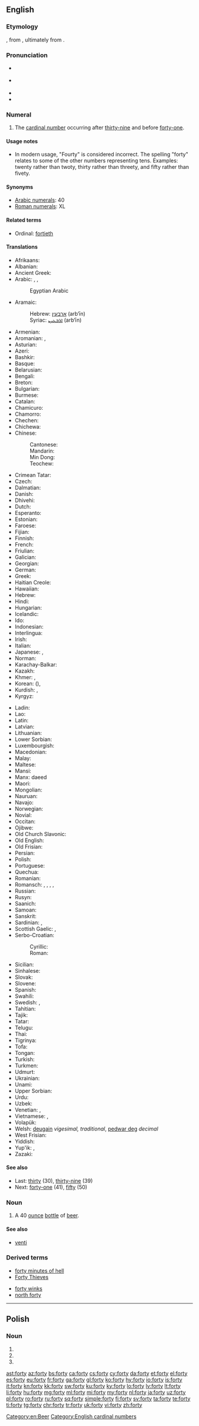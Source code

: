 ==English==

===Etymology===
{{etyl|enm|en}}, from {{etyl|ang|en}}, ultimately from {{etyl|gem-pro|en}} {{m|gem-pro|*fedwōr tigiwiz||forty}}.

===Pronunciation===
* {{a|GenAm}} {{IPA|/ˈfɔɹti/|[ˈfɔɹɾi]|lang=en}}
* {{a|St. Louis}} {{IPA|[ˈfɑɹɾij]|lang=en}}
* {{audio|en-us-forty.ogg|Audio (US)|lang=en}}
* {{rhymes|ɔː(ɹ)ti|lang=en}}

===Numeral===
{{head|en|numeral}}

# {{context|cardinal|lang=en}} The [[cardinal number]] occurring after [[thirty-nine]] and before [[forty-one]].

====Usage notes====
* In modern usage, "Fourty" is considered incorrect. <!--Move the following to Etymology section? and expand.-->The spelling "forty" relates to some of the other numbers representing tens. Examples: twenty rather than twoty, thirty rather than threety, and fifty rather than fivety.

====Synonyms====
* [[w:Arabic numerals|Arabic numerals]]: 40
* [[w:Roman numerals|Roman numerals]]: XL

====Related terms====
* Ordinal: [[fortieth]]

====Translations====
{{trans-top|the cardinal number occurring after thirty-nine}}
* Afrikaans: {{t|af|veertig}}
* Albanian: {{t|sq|dyzet}}
* Ancient Greek: {{t|grc|τεσσαράκοντα|sc=polytonic}}
* Arabic: {{t|ar|أَرْبَعِينَ}}, {{qualifier|only nominative, formal}} {{t|ar|أَرْبَعُون}}, {{qualifier|numeral}} {{t|ar|٤٠}}
*: Egyptian Arabic {{t|arz|اربعين|alt=أربعين|tr=ʾarbaʿīn|sc=Arab}}
* Aramaic:
*: Hebrew: [[ארבעין]] (arb‘īn) {{g|c}}
*: Syriac: [[ܐܪܒܥܝܢ]] (arb‘īn) {{g|c}}
* Armenian: {{t+|hy|քառասուն}}
* Aromanian: {{t|rup|patrudzãts}}, {{t|rup|patrudzãtsi}}
* Asturian: {{t+|ast|cuarenta}}
* Azeri: {{t+|az|qırx}}
* Bashkir: {{t|ba|ҡырҡ|sc=Cyrl}}
* Basque: {{t+|eu|berrogei}}
* Belarusian: {{t|be|сорак|tr=sórak|sc=Cyrl}}
* Bengali: {{t|bn|চল্লিশ|tr=côllish|sc=Beng}}
* Breton: {{t+|br|daou-ugent}}
* Bulgarian: {{t|bg|четиридесет|sc=Cyrl}}
* Burmese: {{t|my|လေးဆယ်|sc=Mymr}}
* Catalan: {{t+|ca|quaranta}}
* Chamicuro: {{t|ccc|ma'pojtamala chunka}}
* Chamorro: {{t|ch|kuårenta}}
* Chechen: {{t|ce|шовзткъа}}
* Chichewa: {{t|ny|makumi anayi}}
* Chinese:
*: Cantonese: {{t|yue|四十|tr=sei3 sap6|sc=Hani}}
*: Mandarin: {{t+|cmn|四十|tr=sìshí|sc=Hani}}
*: Min Dong: {{t|cdo|四十|tr=（sei seik>si leik)|sc=Hani}}
*: Teochew: {{t|teo|四十|tr=si3zab8, siab8}}
* Crimean Tatar: {{t|crh|qırq}}
* Czech: {{t+|cs|čtyřicet}}
* Dalmatian: {{t|dlm|quaranta}}
* Danish: {{t+|da|fyrre}}
* Dhivehi: {{t-needed|dv}}
* Dutch: {{t+|nl|veertig|f}}
* Esperanto: {{t|eo|kvardek}}
* Estonian: {{t+|et|nelikümmend}}
* Faroese: {{t|fo|fjøruti}}
* Fijian: {{t|fj|va saga vulu}}
* Finnish: {{t+|fi|neljäkymmentä}}
* French: {{t+|fr|quarante|m}}
* Friulian: {{t|fur|cuarante}}
* Galician: {{t+|gl|corenta}}
* Georgian: {{t|ka|ორმოცი|sc=Geor}}
* German: {{t+|de|vierzig|f}}
* Greek: {{t+|el|σαράντα}}
* Haitian Creole: {{t|ht|karant}}
* Hawaiian: {{t|haw|kanahā}}
* Hebrew: {{t|he|אַרְבָּעִים|m|f|tr=arba'ím}}
* Hindi: {{t+|hi|चालीस|tr=cālīs|sc=Deva}}
* Hungarian: {{t+|hu|negyven}}
* Icelandic: {{t+|is|fjörutíu}}
* Ido: {{t+|io|quaradek}}
* Indonesian: {{t|id|empat puluh}}
* Interlingua: {{t|ia|quaranta}}
* Irish: {{t+|ga|daichead}}
* Italian: {{t+|it|quaranta}}
* Japanese: {{t+|ja|四十|tr=よんじゅう, yonjū|sc=Jpan}}, {{t+|ja|四十|tr=しじゅう, shijū|sc=Jpan}}
* Norman: {{t|nrf|quarante}}
* Karachay-Balkar: {{t|krc|къыркъ|tr=qirq|sc=Cyrl}}
* Kazakh: {{t+|kk|қырық|sc=Cyrl}}
* Khmer: {{t+|km|សែសិប|tr=sɐe səp|sc=Khmr}}, {{qualifier|numeral}} {{l|km|៤០}}
* Korean: {{t+|ko|사십|sc=Kore}} ({{t+|ko|四十|sc=Kore}}), {{t+|ko|마흔|sc=Kore}}
* Kurdish: {{t+|ku|çil}}, {{t+|ku|چل}}
* Kyrgyz: {{t+|ky|кырк|sc=Cyrl}}
{{trans-mid}}
* Ladin: {{t|lld|caranta}}
* Lao: {{t|lo|ສີ່ສິບ|sc=Laoo}}
* Latin: {{t|la|quadraginta}}
* Latvian: {{t+|lv|četrdesmit}}
* Lithuanian: {{t+|lt|keturiasdešimt}}
* Lower Sorbian: {{t|dsb|styrźasća}}
* Luxembourgish: {{t|lb|véierzeg}}
* Macedonian: {{t|mk|четириесет|tr=četiríeset}}
* Malay: {{t|ms|empat puluh}}
* Maltese: {{t|mt|erbgħin}}
* Mansi: {{t|mns|налыман|tr=nalyman}}
* Manx: daeed
* Maori: {{t|mi|whā tekau}}
* Mongolian: {{t|mn|дөч|sc=Cyrl}}
* Nauruan: {{t|na|animo}}
* Navajo: {{t|nv|dízdiin}}
* Norwegian: {{t+|no|førti}}
* Novial: {{t|nov|quaranti}}
* Occitan: {{t+|oc|quaranta}}
* Ojibwe: {{t|oj|niimidana}}
* Old Church Slavonic: {{t|cu|чєтырє дєсѧтє|sc=Cyrs}}
* Old English: {{t|ang|fortiġ}}
* Old Frisian: {{t|ofs|fiuwertich}}
* Persian: {{t+|fa|چهل|tr=čehel}}
* Polish: {{t+|pl|czterdzieści}}
* Portuguese: {{t+|pt|quarenta}}
* Quechua: {{t|qu|tawa chunka}}
* Romanian: {{t+|ro|patruzeci}}
* Romansch: {{t|rm|quaranta}}, {{t|rm|curonta}}, {{t|rm|curànta}}, {{t|rm|curanta}}, {{t|rm|quaraunta}}
* Russian: {{t+|ru|со́рок}}
* Rusyn: {{t|rue|со́рок|sc=Cyrl}}
* Saanich: {{t|str|ŋəsɬšeʔ}}
* Samoan: {{t|sm|fagafulu}}
* Sanskrit: {{t|sa|चत्वारिंशत्|sc=Deva}}
* Sardinian: {{t|sc|baranta}}, {{t|sc|caranta}}
* Scottish Gaelic: {{qualifier|old system}} {{t|gd|dà}} {{t|gd|fichead|alt=fhichead}}, {{qualifier|new system}} {{t|gd|ceathrad}}
* Serbo-Croatian:
*: Cyrillic: {{t|sh|четрдесет}}
*: Roman: {{t|sh|četrdeset}}
* Sicilian: {{t+|scn|quaranta}}
* Sinhalese: {{t|si|හතළිහ|sc=Sinh}}
* Slovak: {{t|sk|štyridsať}}
* Slovene: {{t+|sl|štirideset}}
* Spanish: {{t+|es|cuarenta}}
* Swahili: {{t+|sw|arobaini}}
* Swedish: {{t+|sv|fyrti}}, {{t+|sv|fyrtio}}
* Tahitian: {{t|ty|maha 'ahuru}}
* Tajik: {{t|tg|чил|sc=Cyrl}}
* Tatar: {{t+|tt|кырык|sc=Cyrl}}
* Telugu: {{t+|te|నలభై}}
* Thai: {{t|th|สี่สิบ|tr=sèe sìp|sc=Thai}}
* Tigrinya: {{t+|ti|ኣርባዓ}}
* Tofa: {{t|kim|дөртэн|tr=dörten|sc=Cyrl}}
* Tongan: {{t|to|fāgofulu}}
* Turkish: {{t+|tr|kırk}}
* Turkmen: {{t+|tk|kyrk}}
* Udmurt: {{t|udm|ньыльдон}}
* Ukrainian: {{t+|uk|сорок|tr=sórok}}
* Unami: {{t|unm|neinxke}}
* Upper Sorbian: {{t|hsb|štyrceći}}
* Urdu: {{t|ur|چالیس|tr=cālīs|sc=ur-Arab}}
* Uzbek: {{t+|uz|qirq}}
* Venetian: {{t|vec|cuaranta}}, {{t|vec|quaranta}}
* Vietnamese: {{t|vi|bốn mươi}}, {{t|vi|bốn chục}}
* Volapük: {{t+|vo|foldeg}}
* Welsh: [[deugain]] ''vigesimal, traditional'', [[pedwar deg]] ''decimal''
* West Frisian: {{t|fy|fjirtich}}
* Yiddish: {{t|yi|פֿערציק|tr=fertsik|sc=Hebr}}
* Yup'ik: {{t|esu|yuinaak malruk}}, {{t|esu|malruk ipiaq}}
* Zazaki: {{t|zza|çores}}
{{trans-bottom}}

====See also====
* Last: [[thirty]] (30), [[thirty-nine]] (39)
* Next: [[forty-one]] (41), [[fifty]] (50)

===Noun===
{{en-noun|forties}}

# {{context|slang|lang=en}} A 40 [[ounce]] [[bottle]] of [[beer]].

====See also====
* [[venti]] <!-- a 20 oz coffee, from Italian -->

===Derived terms===
{{rel-top|Terms derived from the numeral or noun ''seven''}}
* [[forty minutes of hell]]
* [[Forty Thieves]]
{{rel-mid}}
* [[forty winks]]
* [[north forty]]
{{rel-bottom}}

[[Category:en:Beer]]
[[Category:English cardinal numbers]]

----

==Polish==

===Noun===
{{head|pl|noun form}}

# {{inflection of|lang=pl|fort||nom|p}}
# {{inflection of|lang=pl|fort||acc|p}}
# {{inflection of|lang=pl|fort||voc|p}}

[[ast:forty]]
[[az:forty]]
[[bs:forty]]
[[ca:forty]]
[[cs:forty]]
[[cy:forty]]
[[da:forty]]
[[et:forty]]
[[el:forty]]
[[es:forty]]
[[eu:forty]]
[[fr:forty]]
[[ga:forty]]
[[gl:forty]]
[[ko:forty]]
[[hy:forty]]
[[io:forty]]
[[is:forty]]
[[it:forty]]
[[kn:forty]]
[[kk:forty]]
[[sw:forty]]
[[ku:forty]]
[[ky:forty]]
[[lo:forty]]
[[lv:forty]]
[[lt:forty]]
[[li:forty]]
[[hu:forty]]
[[mg:forty]]
[[ml:forty]]
[[mi:forty]]
[[my:forty]]
[[nl:forty]]
[[ja:forty]]
[[uz:forty]]
[[pl:forty]]
[[ro:forty]]
[[ru:forty]]
[[sq:forty]]
[[simple:forty]]
[[fi:forty]]
[[sv:forty]]
[[ta:forty]]
[[te:forty]]
[[ti:forty]]
[[tg:forty]]
[[chr:forty]]
[[tr:forty]]
[[uk:forty]]
[[vi:forty]]
[[zh:forty]]